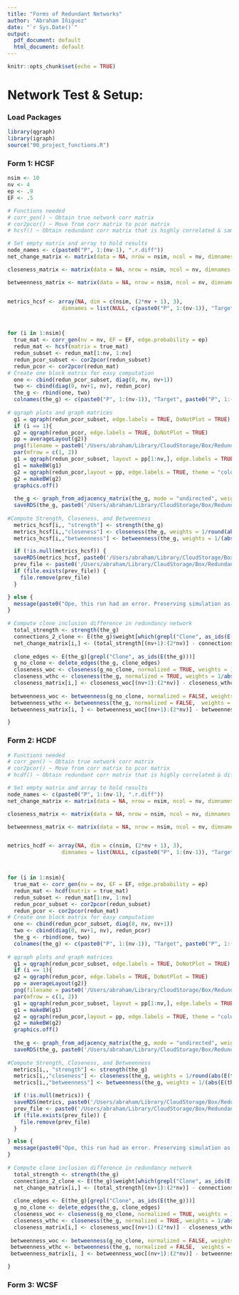 ```yaml
---
title: "Forms of Redundant Networks"
author: "Abraham Iñiguez"
date: "`r Sys.Date()`"
output:
  pdf_document: default
  html_document: default
---
```


```r
knitr::opts_chunk$set(echo = TRUE)
```

# Network Test & Setup:

### Load Packages

```r
library(qgraph)
library(igraph)
source("00_project_functions.R")
```

### Form 1: HCSF


```r
nsim <- 10
nv <- 4
ep <- .9
EF <- .5

```

```r
# Functions needed
# corr_gen() ~ Obtain true network corr matrix
# cor2pcor() ~ Move from corr matrix to pcor matrix
# hcsf() ~ Obtain redundant corr matrix that is highly correlated & same function

# Set empty matrix and array to hold results
node_names <- c(paste0("P", 1:(nv-1), ".r.diff"))
net_change_matrix <- matrix(data = NA, nrow = nsim, ncol = nv, dimnames = list(NULL, c(node_names, "Target.r.diff")))

closeness_matrix <- matrix(data = NA, nrow = nsim, ncol = nv, dimnames = list(NULL, c(node_names, "Target.r.diff")))

betweenness_matrix <- matrix(data = NA, nrow = nsim, ncol = nv, dimnames = list(NULL, c(node_names, "Target.r.diff")))


metrics_hcsf <- array(NA, dim = c(nsim, (2*nv + 1), 3),
                 dimnames = list(NULL, c(paste0("P", 1:(nv-1)), "Target", paste0("P", 1:(nv-1), ".r"), "Target.r", "Clone"), c("strength", "closeness", "betweenness")))



for (i in 1:nsim){
  true_mat <- corr_gen(nv = nv, EF = EF, edge.probability = ep)
  redun_mat <- hcsf(matrix = true_mat)
  redun_subset <- redun_mat[1:nv, 1:nv]
  redun_pcor_subset <- cor2pcor(redun_subset)
  redun_pcor <- cor2pcor(redun_mat)
# Create one block matrix for easy computation
  one <- cbind(redun_pcor_subset, diag(0, nv, nv+1))
  two <- cbind(diag(0, nv+1, nv), redun_pcor)
  the_g <- rbind(one, two)
  colnames(the_g) <- c(paste0("P", 1:(nv-1)), "Target", paste0("P", 1:(nv-1), ".r"), "Target.r", "Clone")
  
# qgraph plots and graph matrices
  g1 = qgraph(redun_pcor_subset, edge.labels = TRUE, DoNotPlot = TRUE)
  if (i == 1){
  g2 = qgraph(redun_pcor, edge.labels = TRUE, DoNotPlot = TRUE)
  pp = averageLayout(g2)}
  png(filename = paste0('/Users/abraham/Library/CloudStorage/Box/Redundancy_Project/R/Network Graphs/HCSF_Graph_', i, ".png"), width = 1000, height = 500)
  par(mfrow = c(1, 2))
  g1 = qgraph(redun_pcor_subset, layout = pp[1:nv,], edge.labels = TRUE, theme = "colorblind", labels = colnames(the_g)[1:nv], maximum = 1, vsize = 11, DoNotPlot = TRUE)
  g1 = makeBW(g1)
  g2 = qgraph(redun_pcor,layout = pp, edge.labels = TRUE, theme = "colorblind", labels = colnames(the_g)[(nv+1):(2*nv + 1)], maximum = 1, vsize = 11, DoNotPlot = TRUE)
  g2 = makeBW(g2)
  graphics.off()
  
  the_g <- graph_from_adjacency_matrix(the_g, mode = "undirected", weighted = TRUE)
  saveRDS(the_g, paste0('/Users/abraham/Library/CloudStorage/Box/Redundancy_Project/R/Graph Matrices/HCSF_File_', i, ".RDS"))
  
#Compute Strength, Closeness, and Betweenness    
  metrics_hcsf[i,, "strength"] <- strength(the_g)
  metrics_hcsf[i,,"closeness"] <- closeness(the_g, weights = 1/round(abs(E(the_g)$weight),2), normalized = TRUE)
  metrics_hcsf[i,,"betweenness"] <- betweenness(the_g, weights = 1/(abs(E(the_g)$weight)), normalized = FALSE)

  if (!is.null(metrics_hcsf)) {
  saveRDS(metrics_hcsf, paste0('/Users/abraham/Library/CloudStorage/Box/Redundancy_Project/R/Metrics/HCSF_Metrics_', i , ".RDS"))
  prev_file <- paste0('/Users/abraham/Library/CloudStorage/Box/Redundancy_Project/R/Metrics/HCSF_Metrics_', i - 1, ".RDS")
  if (file.exists(prev_file)) {
    file.remove(prev_file)
  }

} else {
  message(paste0("Ope, this run had an error. Preserving simulation as of Replication ", i))
}
  
# Compute clone inclusion difference in redundancy network
  total_strength <- strength(the_g)
  connections_2_clone <- E(the_g)$weight[which(grepl("Clone", as_ids(E(the_g))))]
  net_change_matrix[i,] <- (total_strength[(nv+1):(2*nv)] - connections_2_clone) - total_strength[1:nv]
  
  clone_edges <- E(the_g)[grepl("Clone", as_ids(E(the_g)))]
  g_no_clone <- delete_edges(the_g, clone_edges)
  closeness_woc <- closeness(g_no_clone, normalized = TRUE, weights = 1/abs(E(g_no_clone)$weight))
  closeness_wthc <- closeness(the_g, normalized = TRUE, weights = 1/abs(E(the_g)$weight))
  closeness_matrix[i,] <- closeness_woc[(nv+1):(2*nv)] - closeness_wthc[1:nv]
  
 betweenness_woc <- betweenness(g_no_clone, normalized = FALSE, weights = 1/abs(E(g_no_clone)$weight))
 betweenness_wthc <- betweenness(the_g, normalized = FALSE,  weights = 1/abs(E(the_g)$weight))
 betweenness_matrix[i, ] <- betweenness_woc[(nv+1):(2*nv)] - betweenness_wthc[1:nv]

}
```


### Form 2: HCDF

```r

# Functions needed
# corr_gen() ~ Obtain true network corr matrix
# cor2pcor() ~ Move from corr matrix to pcor matrix
# hcdf() ~ Obtain redundant corr matrix that is highly correlated & different function

# Set empty matrix and array to hold results
node_names <- c(paste0("P", 1:(nv-1), ".r.diff"))
net_change_matrix <- matrix(data = NA, nrow = nsim, ncol = nv, dimnames = list(NULL, c(node_names, "Target.r.diff")))

closeness_matrix <- matrix(data = NA, nrow = nsim, ncol = nv, dimnames = list(NULL, c(node_names, "Target.r.diff")))

betweenness_matrix <- matrix(data = NA, nrow = nsim, ncol = nv, dimnames = list(NULL, c(node_names, "Target.r.diff")))


metrics_hcdf <- array(NA, dim = c(nsim, (2*nv + 1), 3),
                 dimnames = list(NULL, c(paste0("P", 1:(nv-1)), "Target", paste0("P", 1:(nv-1), ".r"), "Target.r", "Clone"), c("strength", "closeness", "betweenness")))



for (i in 1:nsim){
  true_mat <- corr_gen(nv = nv, EF = EF, edge.probability = ep)
  redun_mat <- hcdf(matrix = true_mat)
  redun_subset <- redun_mat[1:nv, 1:nv]
  redun_pcor_subset <- cor2pcor(redun_subset)
  redun_pcor <- cor2pcor(redun_mat)
# Create one block matrix for easy computation
  one <- cbind(redun_pcor_subset, diag(0, nv, nv+1))
  two <- cbind(diag(0, nv+1, nv), redun_pcor)
  the_g <- rbind(one, two)
  colnames(the_g) <- c(paste0("P", 1:(nv-1)), "Target", paste0("P", 1:(nv-1), ".r"), "Target.r", "Clone")
  
# qgraph plots and graph matrices
  g1 = qgraph(redun_pcor_subset, edge.labels = TRUE, DoNotPlot = TRUE)
  if (i == 1){
  g2 = qgraph(redun_pcor, edge.labels = TRUE, DoNotPlot = TRUE)
  pp = averageLayout(g2)}
  png(filename = paste0('/Users/abraham/Library/CloudStorage/Box/Redundancy_Project/R/Network Graphs/Graph_', i, ".png"), width = 1000, height = 500)
  par(mfrow = c(1, 2))
  g1 = qgraph(redun_pcor_subset, layout = pp[1:nv,], edge.labels = TRUE, theme = "colorblind", labels = colnames(the_g)[1:nv], maximum = 1, vsize = 11, DoNotPlot = TRUE)
  g1 = makeBW(g1)
  g2 = qgraph(redun_pcor,layout = pp, edge.labels = TRUE, theme = "colorblind", labels = colnames(the_g)[(nv+1):(2*nv + 1)], maximum = 1, vsize = 11, DoNotPlot = TRUE)
  g2 = makeBW(g2)
  graphics.off()
  
  the_g <- graph_from_adjacency_matrix(the_g, mode = "undirected", weighted = TRUE)
  saveRDS(the_g, paste0('/Users/abraham/Library/CloudStorage/Box/Redundancy_Project/R/Graph Matrices/File_', i, ".RDS"))
  
#Compute Strength, Closeness, and Betweenness    
  metrics[i,, "strength"] <- strength(the_g)
  metrics[i,,"closeness"] <- closeness(the_g, weights = 1/round(abs(E(the_g)$weight),2), normalized = TRUE)
  metrics[i,,"betweenness"] <- betweenness(the_g, weights = 1/(abs(E(the_g)$weight)), normalized = FALSE)

  if (!is.null(metrics)) {
  saveRDS(metrics, paste0('/Users/abraham/Library/CloudStorage/Box/Redundancy_Project/R/Metrics/Metrics_', i , ".RDS"))
  prev_file <- paste0('/Users/abraham/Library/CloudStorage/Box/Redundancy_Project/R/Metrics/Metrics_', i - 1, ".RDS")
  if (file.exists(prev_file)) {
    file.remove(prev_file)
  }

} else {
  message(paste0("Ope, this run had an error. Preserving simulation as of Replication ", i))
}
  
# Compute clone inclusion difference in redundancy network
  total_strength <- strength(the_g)
  connections_2_clone <- E(the_g)$weight[which(grepl("Clone", as_ids(E(the_g))))]
  net_change_matrix[i,] <- (total_strength[(nv+1):(2*nv)] - connections_2_clone) - total_strength[1:nv]
  
  clone_edges <- E(the_g)[grepl("Clone", as_ids(E(the_g)))]
  g_no_clone <- delete_edges(the_g, clone_edges)
  closeness_woc <- closeness(g_no_clone, normalized = TRUE, weights = 1/abs(E(g_no_clone)$weight))
  closeness_wthc <- closeness(the_g, normalized = TRUE, weights = 1/abs(E(the_g)$weight))
  closeness_matrix[i,] <- closeness_woc[(nv+1):(2*nv)] - closeness_wthc[1:nv]
  
 betweenness_woc <- betweenness(g_no_clone, normalized = FALSE, weights = 1/abs(E(g_no_clone)$weight))
 betweenness_wthc <- betweenness(the_g, normalized = FALSE,  weights = 1/abs(E(the_g)$weight))
 betweenness_matrix[i, ] <- betweenness_woc[(nv+1):(2*nv)] - betweenness_wthc[1:nv]

}
```

### Form 3: WCSF

```r

```



